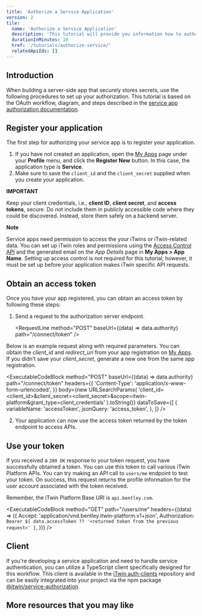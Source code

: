```yaml
---
title: 'Authorize a Service Application'
version: 2
tile:
  name: 'Authorize a Service Application'
  description: 'This tutorial will provide you information how to authorize your Service application.'
  durationInMinutes: 10
  href: '/tutorials/authorize-service/'
  relatedApiIds: []
---
```


## Introduction

When building a server-side app that securely stores secrets, use the following procedures to set up your authorization. This tutorial is based on the OAuth workflow, diagram, and steps described in the [service app authorization documentation](/apis/overview/authorization/service-app/).

## Register your application

The first step for authorizing your service app is to register your application.

1. If you have not created an application, open the [My Apps](/my-apps) page under your **Profile** menu, and click the **Register New** button. In this case, the application type is **Service**.
2. Make sure to save the `client_id` and the `client_secret` supplied when you create your application.

<Alert type="warning">

**IMPORTANT**

Keep your client credentials, i.e., **client ID**, **client secret**, and **access tokens**, secure. Do not include them in publicly accessible code where they could be discovered. Instead, store them safely on a backend server.

</Alert>

<Alert>

**Note**

Service apps need permission to access the your iTwins or iTwin-related data. You can set up iTwin roles and permissions using the [Access Control API](/apis/access-control/) and the generated email on the _App Details_ page in **My Apps > App Name**. Setting up access control is not required for this tutorial; however, it must be set up before your application makes iTwin specific API requests.

</Alert>

## Obtain an access token

Once you have your app registered, you can obtain an access token by following these steps:

1. Send a request to the authorization server endpoint.

   <RequestLine
     method="POST"
     baseUrl={(data) => data.authority}
     path="/connect/token"
   />

Below is an example request along with required parameters. You can obtain the _client_id_ and _redirect_uri_ from your app registration on [My Apps](/my-apps). If you didn’t save your _client_secret_, generate a new one from the same app registration.

<ExecutableCodeBlock
  method="POST"
  baseUrl={(data) => data.authority}
  path="/connect/token"
  headers={{
    'Content-Type': 'application/x-www-form-urlencoded',
  }}
  body={new URLSearchParams(
    'client_id=<client_id>&client_secret=<client_secret>&scope=itwin-platform&grant_type=client_credentials'
  ).toString()}
  dataToSave={[
    {
      variableName: 'accessToken',
      jsonQuery: 'access_token',
    },
  ]}
/>

2. Your application can now use the access token returned by the token endpoint to access APIs.

## Use your token

If you received a `200 OK` response to your token request, you have successfully obtained a token. You can use this token to call various iTwin Platform APIs. You can try making an API call to `users/me` endpoint to test your token. On success, this request returns the profile information for the user account associated with the token received.

Remember, the iTwin Platform Base URI is `api.bentley.com`.

<ExecutableCodeBlock
  method="GET"
  path="/users/me"
  headers={(data) => ({
    Accept: 'application/vnd.bentley.itwin-platform.v1+json',
    Authorization: `Bearer ${
      data.accessToken ?? '<returned token from the previous request>'
    }`,
  })}
/>

## Client

If you're developing a service application and need to handle service authentication, you can utilize a TypeScript client specifically designed for this workflow. This client is available in the [iTwin auth-clients](https://github.com/iTwin/auth-clients/tree/main/packages/service/README.md) repository and can be easily integrated into your project via the npm package [@itwin/service-authorization](https://www.npmjs.com/package/@itwin/service-authorization).

## More resources that you may like

<TileList>
  <LinkCard
    title="Access Control"
    href="/apis/access-control/"
    description="Manage Access Controls for your iTwin member using iTwin roles and permissions."
  />
</TileList>
